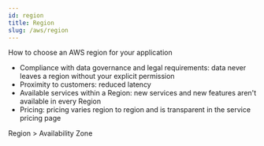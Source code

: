 ```yaml
---
id: region
title: Region
slug: /aws/region
---
```

How to choose an AWS region for your application
- Compliance with data governance and legal requirements: data never leaves a region without your explicit permission
- Proximity to customers: reduced latency
- Available services within a Region: new services and new features aren't available in every Region
- Pricing: pricing varies region to region and is transparent in the service pricing page

Region > Availability Zone